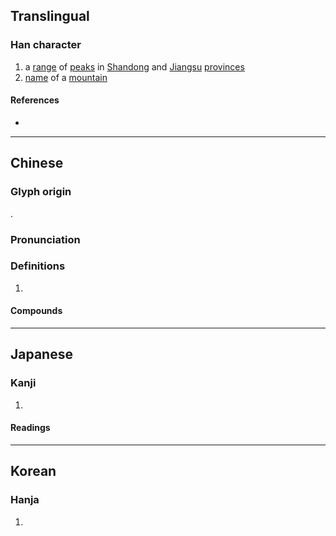 {{also|峄}}
{{character info/new}}
==Translingual==
{{Han simplified forms|嶧|𡵸|峄|ex=true}}

===Han character===
{{Han char|rn=46|rad=山|as=13|sn=16|four=26741|canj=UWLJ|ids=⿰山睪}}

# a [[range]] of [[peak]]s in [[Shandong]] and [[Jiangsu]] [[province]]s
# [[name]] of a [[mountain]]

====References====
* {{Han ref|kx=0320.150|dkj=08502|dj=0620.200|hdz=10800.160|uh=5DA7|ud=23975|bh=E961|bd=59745}}

----

==Chinese==
{{zh-forms|s=峄|alt=𡵸}}

===Glyph origin===
{{Han etym}}
{{Han compound|山|睪|c1=s|c2=p|t1=mountain|ls=psc}}.

===Pronunciation===
{{zh-pron
|m=yì
|c=jik6
|mc=y
|oc=y
|cat=
}}

===Definitions===
{{zh-hanzi}}

# {{rfdef|zh}}

====Compounds====
{{zh-der|嶧山|嶧山刻石|邾嶧山}}

----

==Japanese==
{{ja-kanji forms|𡵸|嶧}}

===Kanji===
{{ja-kanji|grade=|rs=山13|shin=𡵸}}

# {{defn|lang=ja|sort=山13}}

====Readings====
{{ja-readings
|goon=やく, しゃく
|kanon=えき, せき
|kun=つら-なる
}}

----

==Korean==

===Hanja===
{{ko-hanja|hangeul=역|rv=yeok|mr=yŏk}}

# {{defn|lang=ko|sort=山13}}